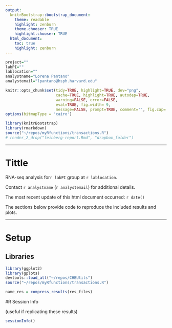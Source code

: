 ```yaml
---
output:
  knitrBootstrap::bootstrap_document:
    theme: readable
    highlight: zenburn
    theme.chooser: TRUE
    highlight.chooser: TRUE
  html_document:
    toc: true
    highlight: zenburn
---
```


```r
project=""
labPI=""
lablocation=""
analystname="Lorena Pantano"
analystemail="lpantano@hsph.harvard.edu"

```


```r
knitr::opts_chunk$set(tidy=TRUE, highlight=TRUE, dev="png",
                      cache=TRUE, highlight=TRUE, autodep=TRUE, 
                      warning=FALSE, error=FALSE,
                      eval=TRUE, fig.width= 9,
                      message=FALSE, prompt=TRUE, comment='', fig.cap='', bootstrap.show.code=FALSE)
options(bitmapType = 'cairo')
```


```r
library(knitrBootstrap)
library(rmarkdown)
source("~/repos/myRfunctions/transactions.R")
# render_2_drop("feinberg-report.Rmd", "dropbox_folder")
```

---

# Tittle

RNA-seq analysis for`r labPI` group at `r lablocation`.  

Contact `r analystname` (`r analystemail`) for additional details.

The most recent update of this html document occurred: `r date()`

The sections below provide code to reproduce the included results and plots. 

---

# Setup

## Libraries

```r
library(ggplot2)
library(gplots)
devtools::load_all("~/repos/CHBUtils")
source("~/repos/myRfunctions/transactions.R")
```

```r
name_res = compress_results(res_files)
```

#R Session Info

(useful if replicating these results)

```r
sessionInfo()
```


